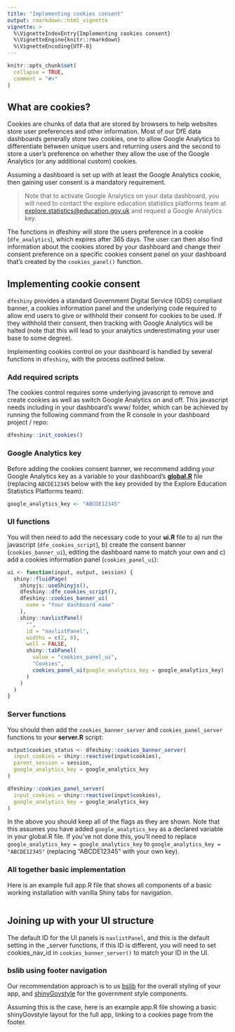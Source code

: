 ```yaml
---
title: "Implementing cookies consent"
output: rmarkdown::html_vignette
vignette: >
  %\VignetteIndexEntry{Implementing cookies consent}
  %\VignetteEngine{knitr::rmarkdown}
  %\VignetteEncoding{UTF-8}
---
```


```r
knitr::opts_chunk$set(
  collapse = TRUE,
  comment = "#>"
)
```

## What are cookies?

Cookies are chunks of data that are stored by browsers to help websites store 
user preferences and other information. Most of our DfE data dashboards 
generally store two cookies, one to allow Google Analytics to differentiate 
between unique users and returning users and the second to store a user's 
preference on whether they allow the use of the Google Analytics (or any 
additional custom) cookies.

Assuming a dashboard is set up with at least the Google Analytics cookie, then 
gaining user consent is a mandatory requirement.

> Note that to activate Google Analytics on your data dashboard, you will need 
to contact the explore education statistics platforms team at 
[explore.statistics@education.gov.uk](mailto:explore.statistics@education.gov.uk) and request a Google Analytics key.

The functions in dfeshiny will store the users preference in a
cookie (`dfe_analytics`), which expires after 365 days. The user can
then also find information about the cookies stored by your dashboard and change 
their consent preference on a specific cookies consent panel on your dashboard 
that's created by the `cookies_panel()` function.

## Implementing cookie consent

`dfeshiny` provides a standard Government Digital Service (GDS) compliant 
banner, a cookies information panel and the underlying code required to allow end 
users to give or withhold their consent for cookies to be used. If they withhold 
their consent, then tracking with Google Analytics will be halted (note that 
this will lead to your analytics underestimating your user base to some degree).

Implementing cookies control on your dashboard is handled by several functions 
in `dfeshiny`, with the process outlined below.

### Add required scripts

The cookies control requires some underlying javascript to remove and create 
cookies as well as switch Google Analytics on and off. This javascript needs 
including in your dashboard's www/ folder, which can be achieved by running the 
following command from the R console in your dashboard project / repo:

```r
dfeshiny::init_cookies()
```

### Google Analytics key

Before adding the cookies consent banner, we recommend adding your Google 
Analytics key as a variable to your dashboard's **[global.R](https://github.com/dfe-analytical-services/dfeshiny/blob/tests/test_dashboard/global.R)**
file (replacing `ABCDE12345` below with the key provided by the Explore Education Statistics Platforms team):

```r
google_analytics_key <- "ABCDE12345"
```

### UI functions

You will then need to add the necessary code to your **ui.R** file to a) run the 
javascript (`dfe_cookies_script`), b) create the consent banner 
(`cookies_banner_ui`), editing the dashboard name to match your own and c) add a cookies information panel 
(`cookies_panel_ui`):


```r
ui <- function(input, output, session) {
  shiny::fluidPage(
    shinyjs::useShinyjs(),
    dfeshiny::dfe_cookies_script(),
    dfeshiny::cookies_banner_ui(
      name = "Your dashboard name"
    ),
    shiny::navlistPanel(
      "",
      id = "navlistPanel",
      widths = c(2, 8),
      well = FALSE,
      shiny::tabPanel(
        value = "cookies_panel_ui",
        "Cookies",
        cookies_panel_ui(google_analytics_key = google_analytics_key)
      )
    )
  )
}
```

### Server functions

You should then add the `cookies_banner_server` and `cookies_panel_server` 
functions to your **server.R** script:

```r
output$cookies_status <- dfeshiny::cookies_banner_server(
  input_cookies = shiny::reactive(input$cookies),
  parent_session = session,
  google_analytics_key = google_analytics_key
)

dfeshiny::cookies_panel_server(
  input_cookies = shiny::reactive(input$cookies),
  google_analytics_key = google_analytics_key
)
```

In the above you should keep all of the flags as they are shown. Note that this 
assumes you have added `google_analytics_key` as a declared variable in your 
global.R file. If you've not done this, you'll need to replace 
`google_analytics_key = google_analytics_key` to 
`google_analytics_key = "ABCDE12345"` (replacing "ABCDE12345" with your own 
key).

### All together basic implementation

Here is an example full app.R file that shows all components of a basic working installation with vanilla Shiny tabs for navigation.

``` r

```

## Joining up with your UI structure

The default ID for the UI panels is `navlistPanel`, and this is the default setting in the _server functions, if this ID is different, you will need to set cookies_nav_id in `cookies_banner_server()` to match your ID in the UI.

### bslib using footer navigation

Our recommendation approach is to us [bslib](https://rstudio.github.io/bslib/) for the overall styling of your app, and [shinyGovstyle](https://dfe-analytical-services.github.io/shinyGovstyle/) for the government style components.

Assuming this is the case, here is an example app.R file showing a basic shinyGovstyle layout for the full app, linking to a cookies page from the footer.

``` r

```
